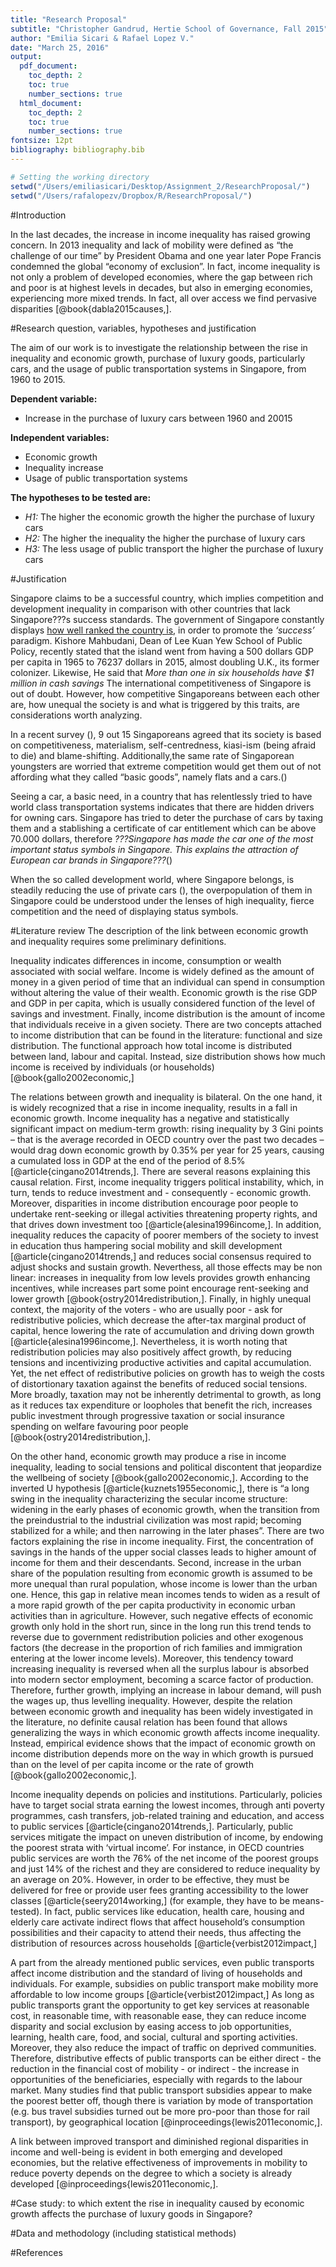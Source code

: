 ```yaml
---
title: "Research Proposal"
subtitle: "Christopher Gandrud, Hertie School of Governance, Fall 2015"
author: "Emilia Sicari & Rafael Lopez V."
date: "March 25, 2016"
output: 
  pdf_document:
    toc_depth: 2
    toc: true
    number_sections: true
  html_document:
    toc_depth: 2
    toc: true
    number_sections: true
fontsize: 12pt
bibliography: bibliography.bib
---
```

```r
# Setting the working directory
setwd("/Users/emiliasicari/Desktop/Assignment_2/ResearchProposal/")
setwd("/Users/rafalopezv/Dropbox/R/ResearchProposal/")
```

#Introduction 

In the last decades, the increase in income inequality has raised growing concern. In 2013 inequality and lack of mobility were defined as "the challenge of our time" by President Obama and one year later Pope Francis condemned the global "economy of exclusion". In fact, income inequality is not only a problem of developed economies, where the gap between rich and poor is at highest levels in decades, but also in emerging economies, experiencing more mixed trends. In fact, all over access we find pervasive disparities [@book{dabla2015causes,]. 

#Research question, variables, hypotheses and justification

The aim of our work is to investigate the relationship between the rise in inequality and economic growth,  purchase of luxury goods, particularly cars, and the usage of public transportation systems in Singapore, from 1960 to 2015.

**Dependent variable:**

- Increase in the purchase of luxury cars between 1960 and 20015

**Independent variables:**

- Economic growth
- Inequality increase
- Usage of public transportation systems

**The hypotheses to be tested are:**

- *H1:* The higher the economic growth the higher the purchase of luxury cars  
- *H2:* The higher the inequality the higher the purchase of luxury cars
- *H3:* The less usage of public transport the higher the purchase of luxury cars

#Justification

Singapore claims to be a successful country, which implies competition and development inequality in comparison with other countries that lack Singapore???s success standards. The government of Singapore constantly displays [how well ranked the country is]( http://www.egov.gov.sg/accolades-and-awards-international-awards), in order to promote the *'success'* paradigm. Kishore Mahbudani, Dean of Lee Kuan Yew School of Public Policy, recently stated that the island went from having a 500 dollars GDP per capita in 1965 to 76237 dollars in 2015, almost doubling U.K., its former colonizer. Likewise, He said that *More than one in six households have $1 million in cash savings*  The international competitiveness of Singapore is out of doubt. However, how competitive Singaporeans between each other are, how unequal the society is and what is triggered by this traits, are considerations worth analyzing. 


In a recent survey (), 9 out 15 Singaporeans agreed that its society is based on competitiveness, materialism, self-centredness, kiasi-ism (being afraid to die) and blame-shifting. Additionally,the same rate of Singaporean youngsters are worried that extreme competition would get them out of not affording what they called "basic goods", namely flats and a cars.()

Seeing a car, a basic need, in a country that has relentlessly tried to have world class transportation systems indicates that there are hidden drivers for owning cars. Singapore has tried to deter the purchase of cars by taxing them and a stablishing a certificate of car entitlement which can be above 70.000 dollars, therefore *???Singapore has made the car one of the most important status symbols in Singapore. This explains the attraction of European car brands in Singapore???*()

When the so called development world, where Singapore belongs, is steadily reducing the use of private cars (), the overpopulation of them in Singapore could be understood under the lenses of high inequality, fierce competition and the need of displaying status symbols. 

#Literature review 
The description of the link between economic growth and inequality requires some preliminary definitions. 

Inequality indicates differences in income, consumption or wealth associated with social welfare. Income is widely defined as the amount of money in a given period of time that an individual can spend in consumption without altering the value of their wealth. Economic growth is the rise GDP and GDP in per capita, which is usually considered function of the level of savings and investment. Finally, income distribution is the amount of income that individuals receive in a given society. There are two concepts attached to income distribution that can be found in the literature: functional and size distribution. The functional approach how total income is distributed between land, labour and capital. Instead, size distribution shows how much income is received by individuals (or households) [@book{gallo2002economic,]

The relations between growth and inequality is bilateral. 
On the one hand, it is widely recognized that a rise in income inequality, results in a fall in economic growth. Income inequality has a negative and statistically significant impact on medium-term growth: rising inequality by 3 Gini points – that is the average recorded in OECD country over the past two decades – would drag down economic growth by 0.35% per year for 25 years, causing a cumulated loss in GDP at the end of the period of 8.5% [@article{cingano2014trends,]. There are several reasons explaining this causal relation. First, income inequality triggers political instability, which, in turn, tends to reduce investment and - consequently - economic growth.  Moreover, disparities in income distribution encourage poor people to undertake rent-seeking or illegal activities threatening property rights, and that drives down investment too [@article{alesina1996income,]. In addition, inequality reduces the capacity of poorer members of the society to invest in education thus hampering social mobility and skill development [@article{cingano2014trends,] and reduces social consensus required to adjust shocks and sustain growth. Neverthess, all those effects may be non linear: increases in inequality from low levels provides growth enhancing incentives, while increases part some point encourage rent-seeking and lower growth [@book{ostry2014redistribution,]. Finally, in highly unequal context, the majority of the voters - who are usually poor - ask for redistributive policies, which decrease the after-tax marginal product of capital, hence lowering the rate of accumulation and driving down growth [@article{alesina1996income,]. Nevertheless, it is worth noting that redistribution policies may also positively affect growth, by reducing tensions and incentivizing productive activities and capital accumulation. Yet, the net effect of redistributive policies on growth has to weigh the costs of distortionary taxation against the benefits of reduced social tensions. More broadly, taxation may not be inherently detrimental to growth, as long as it reduces tax expenditure or loopholes that benefit the rich, increases public investment through progressive taxation or social insurance spending on welfare favouring poor people [@book{ostry2014redistribution,]. 

On the other hand, economic growth may produce a rise in income inequality, leading to social tensions and political discontent that jeopardize the wellbeing of society [@book{gallo2002economic,]. According to the inverted U hypothesis [@article{kuznets1955economic,], there is "a long swing in the inequality characterizing the secular income structure: widening in the early phases of economic growth, when the transition from the preindustrial to the industrial civilization was most rapid; becoming stabilized for a while; and then narrowing in the later phases". There are two factors explaining the rise in income inequality. First, the concentration of savings in the hands of the upper social classes leads to higher amount of income for them and their descendants. Second, increase in the urban share of the population resulting from economic growth is assumed to be more unequal than rural population, whose income is lower than the urban one. Hence, this gap in relative mean incomes tends to widen as a result of a more rapid growth of the per capita productivity in economic urban activities than in agriculture. However, such negative effects of economic growth only hold in the short run, since in the long run this trend tends to reverse due to government redistribution policies and other exogenous factors (the decrease in the proportion of rich families and immigration entering at the lower income levels). Moreover, this tendency toward increasing inequality is reversed when all the surplus labour is absorbed into modern sector employment, becoming a scarce factor of production. Therefore, further growth, implying an increase in labour demand, will push the wages up, thus levelling inequality. However, despite the relation between economic growth and inequality has been widely investigated in the literature, no definite causal relation has been found that allows generalizing the ways in which economic growth affects income inequality. Instead, empirical evidence shows that the impact of economic growth on income distribution depends more on the way in which growth is pursued than on the level of per capita income or the rate of growth [@book{gallo2002economic,]. 

Income inequality depends on policies and institutions. Particularly, policies have to target social strata earning the lowest incomes, through anti poverty programmes, cash transfers, job-related training and education, and access to public services [@article{cingano2014trends,]. Particularly, public services mitigate the impact on uneven distribution of income, by endowing the poorest strata with 'virtual income'. For instance, in OECD countries public services are worth the 76% of the net income of the poorest groups and just 14% of the richest and they are considered to reduce inequality by an average on 20%. However, in order to be effective, they must be delivered for free or provide user fees granting accessibility to the lower classes [@article{seery2014working,] (for example, they have to be means-tested). In fact, public services like education, health care, housing and elderly care activate indirect flows that affect household's consumption possibilities and their capacity to attend their needs, thus affecting the distribution of resources across households [@article{verbist2012impact,]

A part from the already mentioned public services, even public transports affect income distribution and the standard of living of households and individuals. For example, subsidies on public transport make mobility more affordable to low income groups [@article{verbist2012impact,] As long as public transports grant the opportunity to get key services at reasonable cost, in reasonable time, with reasonable ease, they can reduce income disparity and social exclusion by easing access to job opportunities, learning, health care, food, and social, cultural and sporting activities. Moreover, they also reduce the impact of traffic on deprived communities. Therefore, distributive effects of public transports can be either direct - the reduction in the financial cost of mobility - or indirect - the increase in opportunities of the beneficiaries, especially with regards to the labour market. Many studies find that public transport subsidies appear to make the poorest better off, though there is variation by mode of transportation (e.g. bus travel subsidies turned out be more pro-poor than those for rail transport), by geographical location [@inproceedings{lewis2011economic,]. 

A link between improved transport and diminished regional disparities in income and well-being is evident in both emerging and developed economies, but the relative effectiveness of improvements in mobility to reduce poverty depends on the degree to which a society is already developed [@inproceedings{lewis2011economic,]. 


#Case study: to which extent the rise in inequality caused by economic growth affects the purchase of luxury goods in Singapore?

#Data and methodology (including statistical methods)

#References


